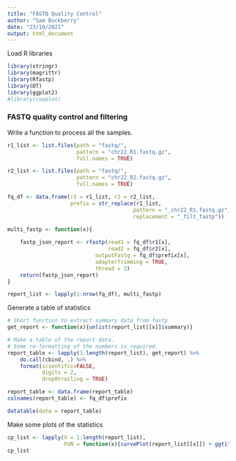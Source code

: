 ```yaml
---
title: "FASTQ Quality Control"
author: "Sam Buckberry"
date: "23/10/2021"
output: html_document
---
```

Load R libraries 
```r
library(stringr)
library(magrittr)
library(Rfastp)
library(DT)
library(ggplot2)
#library(cowplot)
```

### FASTQ quality control and filtering

Write a function to process all the samples. 
```r
r1_list <- list.files(path = "fastq/",
                      pattern = "chr22_R1.fastq.gz",
                      full.names = TRUE)

r2_list <- list.files(path = "fastq/",
                      pattern = "chr22_R2.fastq.gz",
                      full.names = TRUE)

fq_df <- data.frame(r1 = r1_list, r2 = r2_list,
                    prefix = str_replace(r1_list,
                                        pattern = "_chr22_R1.fastq.gz",
                                        replacement = "_filt_fastp"))

multi_fastp <- function(x){
    
    fastp_json_report <- rfastp(read1 = fq_df$r1[x],
                                read2 = fq_df$r2[x], 
                            outputFastq = fq_df$prefix[x],
                            adapterTrimming = TRUE,
                            thread = 2)
    return(fastp_json_report)
}

report_list <- lapply(1:nrow(fq_df), multi_fastp)

```

Generate a table of statistics
```r

# Short function to extract summary data from fastp
get_report <- function(x){unlist(report_list[[x]]$summary)}

# Make a table of the report data.
# Some re-formatting of the numbers is required. 
report_table <- lapply(1:length(report_list), get_report) %>%
    do.call(cbind, .) %>% 
    format(scientific=FALSE,
           digits = 2,
           drop0trailing = TRUE)

report_table <- data.frame(report_table)
colnames(report_table) <- fq_df$prefix

datatable(data = report_table)
```

Make some plots of the statistics
```r
cp_list <- lapply(X = 1:length(report_list),
                  FUN = function(x){curvePlot(report_list[[x]]) + ggtitle(fq_df$prefix[x])})
cp_list
````



